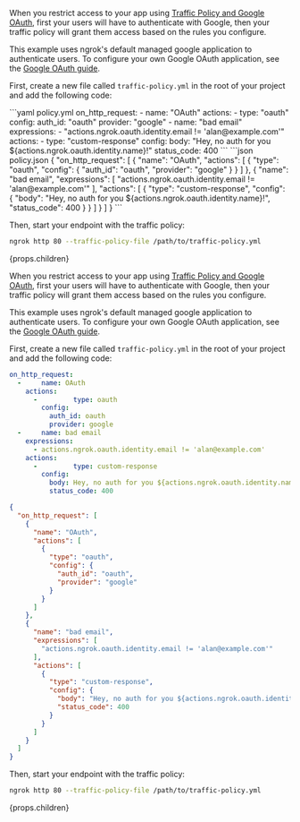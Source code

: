<Tabs>
<Tab>

When you restrict access to your app using [Traffic Policy and Google OAuth](/traffic-policy/examples/add-authentication/#sending-an-oidc-identity-token-over-headers), first your users will have to authenticate with Google, then your traffic policy will grant them access based on the rules you configure.

This example uses ngrok's default managed google application to authenticate users. To configure your own Google OAuth application, see the [Google OAuth guide](/integrations/oauth/google-oauth).

First, create a new file called `traffic-policy.yml` in the root of your project and add the following code:

<CodeGroup>
```yaml policy.yml
on_http_request:
  - name: "OAuth"
    actions:
      - type: "oauth"
        config:
          auth_id: "oauth"
          provider: "google"
  - name: "bad email"
    expressions:
      - "actions.ngrok.oauth.identity.email != 'alan@example.com'"
    actions:
      - type: "custom-response"
        config:
          body: "Hey, no auth for you ${actions.ngrok.oauth.identity.name}!"
          status_code: 400
```
```json policy.json
{
  "on_http_request": [
    {
      "name": "OAuth",
      "actions": [
        {
          "type": "oauth",
          "config": {
            "auth_id": "oauth",
            "provider": "google"
          }
        }
      ]
    },
    {
      "name": "bad email",
      "expressions": [
        "actions.ngrok.oauth.identity.email != 'alan@example.com'"
      ],
      "actions": [
        {
          "type": "custom-response",
          "config": {
            "body": "Hey, no auth for you ${actions.ngrok.oauth.identity.name}!",
            "status_code": 400
          }
        }
      ]
    }
  ]
}
```
</CodeGroup>

Then, start your endpoint with the traffic policy:

```bash
ngrok http 80 --traffic-policy-file /path/to/traffic-policy.yml
```

</Tab>
<Tab>
{props.children}
</Tab>

</Tabs>

<Tabs>
<Tab>

When you restrict access to your app using [Traffic Policy and Google OAuth](/traffic-policy/examples/add-authentication/#sending-an-oidc-identity-token-over-headers), first your users will have to authenticate with Google, then your traffic policy will grant them access based on the rules you configure.

This example uses ngrok's default managed google application to authenticate users. To configure your own Google OAuth application, see the [Google OAuth guide](/integrations/oauth/google-oauth.mdx).

First, create a new file called `traffic-policy.yml` in the root of your project and add the following code:

<CodeGroup>

```yaml policy.yml
on_http_request:
  -     name: OAuth
    actions:
      -         type: oauth
        config:
          auth_id: oauth
          provider: google
  -     name: bad email
    expressions:
      - actions.ngrok.oauth.identity.email != 'alan@example.com'
    actions:
      -         type: custom-response
        config:
          body: Hey, no auth for you ${actions.ngrok.oauth.identity.name}!
          status_code: 400
```

```json policy.json
{
  "on_http_request": [
    {
      "name": "OAuth",
      "actions": [
        {
          "type": "oauth",
          "config": {
            "auth_id": "oauth",
            "provider": "google"
          }
        }
      ]
    },
    {
      "name": "bad email",
      "expressions": [
        "actions.ngrok.oauth.identity.email != 'alan@example.com'"
      ],
      "actions": [
        {
          "type": "custom-response",
          "config": {
            "body": "Hey, no auth for you ${actions.ngrok.oauth.identity.name}!",
            "status_code": 400
          }
        }
      ]
    }
  ]
}
```

</CodeGroup>

Then, start your endpoint with the traffic policy:

```bash
ngrok http 80 --traffic-policy-file /path/to/traffic-policy.yml
```

</Tab>
<Tab>
{props.children}
</Tab>

</Tabs>
